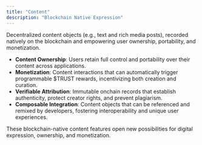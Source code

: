 ```yaml
---
title: "Content"
description: "Blockchain Native Expression"
---
```


Decentralized content objects (e.g., text and rich media posts), recorded natively on the blockchain and empowering user ownership, portability, and monetization.

- **Content Ownership**: Users retain full control and portability over their content across applications.
- **Monetization**: Content interactions that can automatically trigger programmable \$TRUST rewards, incentivizing both creation and curation.
- **Verifiable Attribution**: Immutable onchain records that establish authenticity, protect creator rights, and prevent plagiarism.
- **Composable Integration**: Content objects that can be referenced and remixed by developers, fostering interoperability and unique user experiences.

These blockchain-native content features open new possibilities for digital expression, ownership, and monetization.